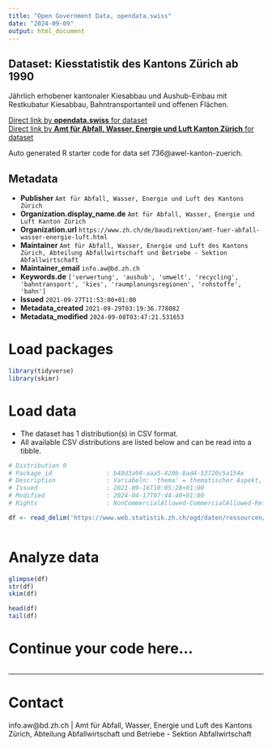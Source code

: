 ```yaml
---
title: "Open Government Data, opendata.swiss"
date: "2024-09-09"
output: html_document
---
```


## Dataset: Kiesstatistik des Kantons Zürich ab 1990

Jährlich erhobener kantonaler Kiesabbau und Aushub-Einbau mit Restkubatur Kiesabbau, Bahntransportanteil und offenen Flächen.

[Direct link by **opendata.swiss** for dataset](https://opendata.swiss/de/dataset/kiesstatistik-des-kantons-zurich-ab-1990)<br>
[Direct link by **Amt für Abfall, Wasser, Energie und Luft Kanton Zürich** for dataset]()

Auto generated R starter code for data set 736@awel-kanton-zuerich.

## Metadata

- **Publisher** `Amt für Abfall, Wasser, Energie und Luft des Kantons Zürich`
- **Organization.display_name.de** `Amt für Abfall, Wasser, Energie und Luft Kanton Zürich`
- **Organization.url** `https://www.zh.ch/de/baudirektion/amt-fuer-abfall-wasser-energie-luft.html`
- **Maintainer** `Amt für Abfall, Wasser, Energie und Luft des Kantons Zürich, Abteilung Abfallwirtschaft und Betriebe - Sektion Abfallwirtschaft`
- **Maintainer_email** `info.aw@bd.zh.ch`
- **Keywords.de** `['verwertung', 'aushub', 'umwelt', 'recycling', 'bahntransport', 'kies', 'raumplanungsregionen', 'rohstoffe', 'bahn']`
- **Issued** `2021-09-27T11:53:00+01:00`
- **Metadata_created** `2021-09-29T03:19:36.778082`
- **Metadata_modified** `2024-09-08T03:47:21.531653`


# Load packages

```r

library(tidyverse)
library(skimr)

```

# Load data

-   The dataset has 1 distribution(s) in CSV format.
-   All available CSV distributions are listed below and can be read into a tibble.

```r

# Distribution 0
# Package_id               : b48d3a98-aaa5-420b-8ad4-53720c5a154e
# Description              : Variabeln: 'thema' = thematischer Aspekt, 'indikator' = erhobene Variable , 'einheit' = Masseinheit, 'region' = räumliche Einheit, 'jahr' = Jahr, 'wert' = Wert.
# Issued                   : 2021-09-16T10:05:28+01:00
# Modified                 : 2024-04-17T07:44:40+01:00
# Rights                   : NonCommercialAllowed-CommercialAllowed-ReferenceRequired

df <- read_delim('https://www.web.statistik.zh.ch/ogd/daten/ressourcen/KTZH_00000736_00001881.csv')



```

# Analyze data

```r

glimpse(df)
str(df)
skim(df)

head(df)
tail(df)

```

# Continue your code here...

```r

```

------------------------------------------------------------------------

# Contact

info.aw@bd.zh.ch | Amt für Abfall, Wasser, Energie und Luft des Kantons Zürich, Abteilung Abfallwirtschaft und Betriebe - Sektion Abfallwirtschaft
